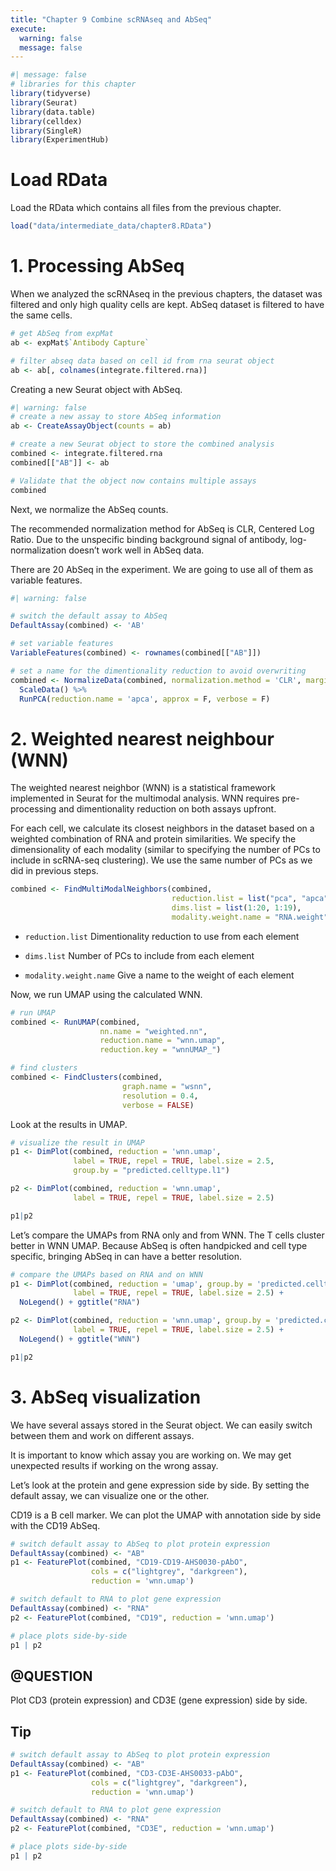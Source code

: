 ```yaml
---
title: "Chapter 9 Combine scRNAseq and AbSeq"
execute:
  warning: false
  message: false
---
```


```r
#| message: false
# libraries for this chapter
library(tidyverse)
library(Seurat)
library(data.table)
library(celldex)
library(SingleR)
library(ExperimentHub)
```

# Load RData

Load the RData which contains all files from the previous chapter.

```r
load("data/intermediate_data/chapter8.RData")
```

# 1. Processing AbSeq

When we analyzed the scRNAseq in the previous chapters, the dataset was filtered and only high quality cells are kept. AbSeq dataset is filtered to have the same cells.

```r
# get AbSeq from expMat
ab <- expMat$`Antibody Capture`

# filter abseq data based on cell id from rna seurat object
ab <- ab[, colnames(integrate.filtered.rna)]
```

Creating a new Seurat object with AbSeq.

```r
#| warning: false
# create a new assay to store AbSeq information
ab <- CreateAssayObject(counts = ab)

# create a new Seurat object to store the combined analysis
combined <- integrate.filtered.rna
combined[["AB"]] <- ab

# Validate that the object now contains multiple assays
combined
```

Next, we normalize the AbSeq counts.

The recommended normalization method for AbSeq is CLR, Centered Log Ratio. Due to the unspecific binding background signal of antibody, log-normalization doesn't work well in AbSeq data.

There are 20 AbSeq in the experiment. We are going to use all of them as variable features.

```r
#| warning: false

# switch the default assay to AbSeq
DefaultAssay(combined) <- 'AB'

# set variable features
VariableFeatures(combined) <- rownames(combined[["AB"]])

# set a name for the dimentionality reduction to avoid overwriting
combined <- NormalizeData(combined, normalization.method = 'CLR', margin = 2) %>% 
  ScaleData() %>% 
  RunPCA(reduction.name = 'apca', approx = F, verbose = F)
```

# 2. Weighted nearest neighbour (WNN)

The weighted nearest neighbor (WNN) is a statistical framework implemented in Seurat for the multimodal analysis. WNN requires pre-processing and dimentionality reduction on both assays upfront.

For each cell, we calculate its closest neighbors in the dataset based on a weighted combination of RNA and protein similarities. We specify the dimensionality of each modality (similar to specifying the number of PCs to include in scRNA-seq clustering). We use the same number of PCs as we did in previous steps.

```r
combined <- FindMultiModalNeighbors(combined, 
                                    reduction.list = list("pca", "apca"), 
                                    dims.list = list(1:20, 1:19), 
                                    modality.weight.name = "RNA.weight")
```

-   `reduction.list` Dimentionality reduction to use from each element

-   `dims.list` Number of PCs to include from each element

-   `modality.weight.name` Give a name to the weight of each element

Now, we run UMAP using the calculated WNN.

```r
# run UMAP
combined <- RunUMAP(combined, 
                    nn.name = "weighted.nn", 
                    reduction.name = "wnn.umap", 
                    reduction.key = "wnnUMAP_")

# find clusters
combined <- FindClusters(combined, 
                         graph.name = "wsnn", 
                         resolution = 0.4, 
                         verbose = FALSE)
```

Look at the results in UMAP.

```r
# visualize the result in UMAP
p1 <- DimPlot(combined, reduction = 'wnn.umap', 
              label = TRUE, repel = TRUE, label.size = 2.5, 
              group.by = "predicted.celltype.l1")

p2 <- DimPlot(combined, reduction = 'wnn.umap', 
              label = TRUE, repel = TRUE, label.size = 2.5)

p1|p2
```

Let's compare the UMAPs from RNA only and from WNN. The T cells cluster better in WNN UMAP. Because AbSeq is often handpicked and cell type specific, bringing AbSeq in can have a better resolution.

```r
# compare the UMAPs based on RNA and on WNN
p1 <- DimPlot(combined, reduction = 'umap', group.by = 'predicted.celltype.l1', 
              label = TRUE, repel = TRUE, label.size = 2.5) + 
  NoLegend() + ggtitle("RNA")

p2 <- DimPlot(combined, reduction = 'wnn.umap', group.by = 'predicted.celltype.l2', 
              label = TRUE, repel = TRUE, label.size = 2.5) + 
  NoLegend() + ggtitle("WNN")

p1|p2
```

# 3. AbSeq visualization

We have several assays stored in the Seurat object. We can easily switch between them and work on different assays.

::: callout-important
It is important to know which assay you are working on. We may get unexpected results if working on the wrong assay.
:::

Let's look at the protein and gene expression side by side. By setting the default assay, we can visualize one or the other.

CD19 is a B cell marker. We can plot the UMAP with annotation side by side with the CD19 AbSeq.

```r
# switch default assay to AbSeq to plot protein expression
DefaultAssay(combined) <- "AB"
p1 <- FeaturePlot(combined, "CD19-CD19-AHS0030-pAbO", 
                  cols = c("lightgrey", "darkgreen"), 
                  reduction = 'wnn.umap')

# switch default to RNA to plot gene expression
DefaultAssay(combined) <- "RNA"
p2 <- FeaturePlot(combined, "CD19", reduction = 'wnn.umap')

# place plots side-by-side
p1 | p2
```

::: callout-note
# @QUESTION

Plot CD3 (protein expression) and CD3E (gene expression) side by side.

::: callout-note
## Tip

```r
# switch default assay to AbSeq to plot protein expression
DefaultAssay(combined) <- "AB"
p1 <- FeaturePlot(combined, "CD3-CD3E-AHS0033-pAbO", 
                  cols = c("lightgrey", "darkgreen"), 
                  reduction = 'wnn.umap')

# switch default to RNA to plot gene expression
DefaultAssay(combined) <- "RNA"
p2 <- FeaturePlot(combined, "CD3E", reduction = 'wnn.umap')

# place plots side-by-side
p1 | p2
```
:::
:::
